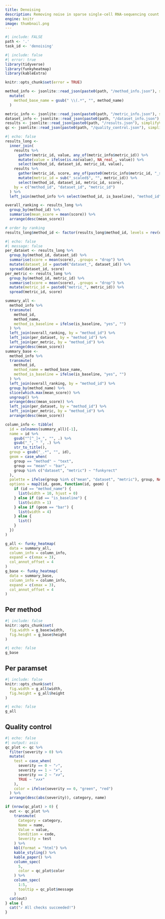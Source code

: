 ```yaml
---
title: Denoising
description: Removing noise in sparse single-cell RNA-sequencing count data
engine: knitr
image: thumbnail.png
---
```


```r
#| include: FALSE
path <- '.'
task_id <- 'denoising'
```




```r
#| include: false
#| error: true
library(tidyverse)
library(funkyheatmap)
library(kableExtra)

knitr::opts_chunk$set(error = TRUE)

method_info <- jsonlite::read_json(paste0(path, "/method_info.json"), simplifyVector = TRUE) %>%
  mutate(
    method_base_name = gsub(" \\(.*", "", method_name)
  )

metric_info <- jsonlite::read_json(paste0(path, "/metric_info.json"), simplifyVector = TRUE)
dataset_info <- jsonlite::read_json(paste0(path, "/dataset_info.json"), simplifyVector = TRUE)
results <- jsonlite::read_json(paste0(path, "/results.json"), simplifyVector = TRUE)
qc <- jsonlite::read_json(paste0(path, "/quality_control.json"), simplifyVector = TRUE)
```


```r
#| echo: false
results_long <-
  inner_join(
    results %>%
      gather(metric_id, value, any_of(metric_info$metric_id)) %>%
      mutate(value = ifelse(is.na(value), NA_real_, value)) %>%
      select(method_id, dataset_id, metric_id, value),
    results %>%
      gather(metric_id, score, any_of(paste0(metric_info$metric_id, "_scaled"))) %>%
      mutate(metric_id = sub("_scaled$", "", metric_id)) %>%
      select(method_id, dataset_id, metric_id, score),
    by = c("method_id", "dataset_id", "metric_id")
  ) %>%
  left_join(method_info %>% select(method_id, is_baseline), "method_id")

overall_ranking <- results_long %>%
  group_by(method_id) %>%
  summarise(mean_score = mean(score)) %>%
  arrange(desc(mean_score))

# order by ranking
results_long$method_id <- factor(results_long$method_id, levels = rev(overall_ranking$method_id))
```

```r
#| echo: false
#| message: false
per_dataset <- results_long %>%
  group_by(method_id, dataset_id) %>%
  summarise(score = mean(score), .groups = "drop") %>%
  mutate(dataset_id = paste0("dataset_", dataset_id)) %>%
  spread(dataset_id, score)
per_metric <- results_long %>%
  group_by(method_id, metric_id) %>%
  summarise(score = mean(score), .groups = "drop") %>%
  mutate(metric_id = paste0("metric_", metric_id)) %>%
  spread(metric_id, score)

summary_all <- 
  method_info %>%
  transmute(
    method_id,
    method_name,
    method_is_baseline = ifelse(is_baseline, "yes", "")
  ) %>%
  left_join(overall_ranking, by = "method_id") %>%
  left_join(per_dataset, by = "method_id") %>%
  left_join(per_metric, by = "method_id") %>%
  arrange(desc(mean_score))
summary_base <- 
  method_info %>%
  transmute(
    method_id,
    method_name = method_base_name,
    method_is_baseline = ifelse(is_baseline, "yes", "")
  ) %>%
  left_join(overall_ranking, by = "method_id") %>%
  group_by(method_name) %>%
  slice(which.max(mean_score)) %>%
  ungroup() %>%
  arrange(desc(mean_score)) %>%
  left_join(per_dataset, by = "method_id") %>%
  left_join(per_metric, by = "method_id") %>%
  arrange(desc(mean_score))

column_info <- tibble(
  id = colnames(summary_all)[-1],
  name = id %>%
    gsub("^[^_]+_", "", .) %>%
    gsub("_", " ", .) %>%
    str_to_title(),
  group = gsub("_.*", "", id),
  geom = case_when(
    group == "method" ~ "text",
    group == "mean" ~ "bar",
    group %in% c("dataset", "metric") ~ "funkyrect"
  ),
  palette = ifelse(group %in% c("mean", "dataset", "metric"), group, NA_character_),
  options = map2(id, geom, function(id, geom) {
    if (id == "method_name") {
      list(width = 10, hjust = 0)
    } else if (id == "is_baseline") {
      list(width = 1)
    } else if (geom == "bar") {
      list(width = 4)
    } else {
      list()
    }
  })
)

g_all <- funky_heatmap(
  data = summary_all,
  column_info = column_info,
  expand = c(xmax = 3),
  col_annot_offset = 4
)
g_base <- funky_heatmap(
  data = summary_base,
  column_info = column_info,
  expand = c(xmax = 3),
  col_annot_offset = 4
)
```


::: {.panel-tabset}

## Per method

```r
#| include: false
knitr::opts_chunk$set(
  fig.width = g_base$width,
  fig.height = g_base$height
)
```

```r
#| echo: false
g_base
```

## Per paramset

```r
#| include: false
knitr::opts_chunk$set(
  fig.width = g_all$width,
  fig.height = g_all$height
)
```

```r
#| echo: false
g_all
```

:::

## Quality control

```r
#| echo: false
#| output: asis
qc_plot <- qc %>% 
  filter(severity > 0) %>%
  mutate(
    test = case_when(
      severity == 0 ~ "✓",
      severity == 1 ~ "✗",
      severity == 2 ~ "✗✗",
      TRUE ~ "✗✗✗"
    ),
    color = ifelse(severity == 0, "green", "red")
  ) %>%
  arrange(desc(abs(severity)), category, name)

if (nrow(qc_plot) > 0) {
  out <- qc_plot %>% 
    transmute(
      Category = category,
      Name = name,
      Value = value,
      Condition = code,
      Severity = test
    ) %>%
    kbl(format = "html") %>%
    kable_styling() %>%
    kable_paper() %>%
    column_spec(
      5, 
      color = qc_plot$color
    ) %>%
    column_spec(
      1:5,
      tooltip = qc_plot$message
    )
  cat(out)
} else {
  cat("✓ All checks succeeded!")
}
```

